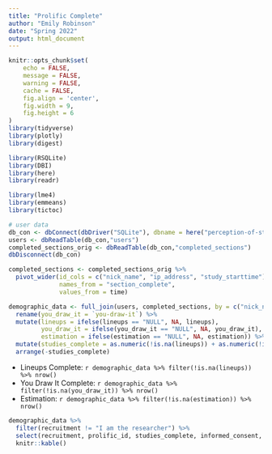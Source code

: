 ```yaml
---
title: "Prolific Complete"
author: "Emily Robinson"
date: "Spring 2022"
output: html_document
---
```


```r
knitr::opts_chunk$set(
	echo = FALSE,
	message = FALSE,
	warning = FALSE,
	cache = FALSE,
	fig.align = 'center',
	fig.width = 9,
	fig.height = 6
)
library(tidyverse)
library(plotly)
library(digest)

library(RSQLite)
library(DBI)
library(here)
library(readr)

library(lme4)
library(emmeans)
library(tictoc)
```

```r
# user data
db_con <- dbConnect(dbDriver("SQLite"), dbname = here("perception-of-statistical-graphics/databases/00_demographics_db.db"))
users <- dbReadTable(db_con,"users")
completed_sections_orig <- dbReadTable(db_con,"completed_sections")
dbDisconnect(db_con)

completed_sections <- completed_sections_orig %>%
  pivot_wider(id_cols = c("nick_name", "ip_address", "study_starttime"),
              names_from = "section_complete",
              values_from = time)

demographic_data <- full_join(users, completed_sections, by = c("nick_name", "ip_address", "study_starttime"))  %>%
  rename(you_draw_it = `you-draw-it`) %>%
  mutate(lineups = ifelse(lineups == "NULL", NA, lineups),
         you_draw_it = ifelse(you_draw_it == "NULL", NA, you_draw_it),
         estimation = ifelse(estimation == "NULL", NA, estimation)) %>%
  mutate(studies_complete = as.numeric(!is.na(lineups)) + as.numeric(!is.na(you_draw_it)) + as.numeric(!is.na(estimation))) %>%
  arrange(-studies_complete)
```

+ Lineups Complete: `r demographic_data %>% filter(!is.na(lineups)) %>% nrow()`
+ You Draw It Complete: `r demographic_data %>% filter(!is.na(you_draw_it)) %>% nrow()`
+ Estimation: `r demographic_data %>% filter(!is.na(estimation)) %>% nrow()`

```r
demographic_data %>%
  filter(recruitment != "I am the researcher") %>%
  select(recruitment, prolific_id, studies_complete, informed_consent,	demographics,	lineups,	you_draw_it,	estimation) %>%
  knitr::kable()
```